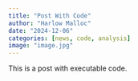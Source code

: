 ```yaml
---
title: "Post With Code"
author: "Harlow Malloc"
date: "2024-12-06"
categories: [news, code, analysis]
image: "image.jpg"
---
```


This is a post with executable code.

